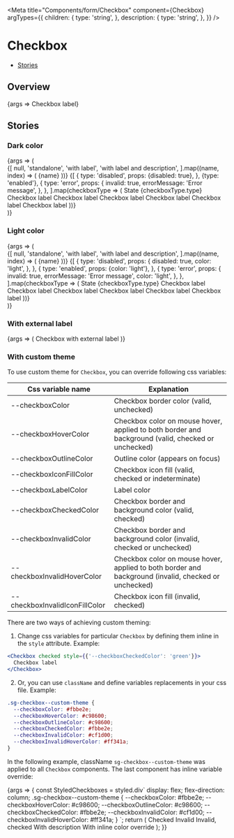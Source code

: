 

<Meta
  title="Components/form/Checkbox"
  component={Checkbox}
  argTypes={{
    children: {
      type: 'string',
    },
    description: {
      type: 'string',
    },
  }}
/>

# Checkbox

- [Stories](#stories)

## Overview

<Canvas>
  <Story name="Default">
    {args => <Checkbox {...args}>Checkbox label</Checkbox>}
  </Story>
</Canvas>

<ArgsTable story="Default" />

## Stories

### Dark color

<Canvas>
  <Story name="Dark color">
    {args => (
      <div>
        <StoryVariantTable className="sg-story-variant-table--align-items-top">
          <thead>
            <tr>
              {[
                null,
                'standalone',
                'with label',
                'with label and description',
              ].map((name, index) => (
                <th>
                  <Headline
                    key={index}
                    extraBold
                    transform="uppercase"
                    type="span"
                    color="text-gray-70"
                    size="small"
                  >
                    {name}
                  </Headline>
                </th>
              ))}
            </tr>
          </thead>
          <tbody>
            {[
              {
                type: 'disabled',
                props: {disabled: true},
              },
              {type: 'enabled'},
              {
                type: 'error',
                props: {
                  invalid: true,
                  errorMessage: 'Error message',
                },
              },
            ].map(checkboxType => (
              <tr key={checkboxType.type}>
                <td>
                  <Headline bold color="text-gray-50" size="xsmall">
                    State
                  </Headline>
                  <Headline
                    extraBold
                    transform="uppercase"
                    type="span"
                    color="text-gray-70"
                    size="small"
                  >
                    {checkboxType.type}
                  </Headline>
                </td>
                <td>
                  <Flex alignItems="center" direction="column">
                    <Checkbox {...checkboxType.props} errorMessage={null} />
                    <Checkbox
                      {...checkboxType.props}
                      checked
                      errorMessage={null}
                    />
                    <Checkbox
                      {...checkboxType.props}
                      indeterminate
                      errorMessage={null}
                    />
                  </Flex>
                </td>
                <td>
                  <Flex alignItems="center" direction="column">
                    <Checkbox {...checkboxType.props}>Checkbox label</Checkbox>
                    <Checkbox {...checkboxType.props} checked>
                      Checkbox label
                    </Checkbox>
                    <Checkbox {...checkboxType.props} indeterminate>
                      Checkbox label
                    </Checkbox>
                  </Flex>
                </td>
                <td>
                  <Flex
                    alignItems="center"
                    style={{
                      maxWidth: '300px',
                    }}
                    direction="column"
                  >
                    <Checkbox
                      {...checkboxType.props}
                      description="More detailed description about this element. You can
                          use here even some formatting and links."
                    >
                      Checkbox label
                    </Checkbox>
                    <Checkbox
                      {...checkboxType.props}
                      checked
                      description="More detailed description about this element. You can
                          use here even some formatting and links."
                    >
                      Checkbox label
                    </Checkbox>
                    <Checkbox
                      {...checkboxType.props}
                      indeterminate
                      description="More detailed description about this element. You can
                          use here even some formatting and links."
                    >
                      Checkbox label
                    </Checkbox>
                  </Flex>
                </td>
              </tr>
            ))}
          </tbody>
        </StoryVariantTable>
      </div>
    )}
  </Story>
</Canvas>

### Light color

<Canvas>
  <Story name="Light color">
    {args => (
      <div>
        <StoryVariantTable className="sg-story-variant-table--align-items-top">
          <thead>
            <tr>
              {[
                null,
                'standalone',
                'with label',
                'with label and description',
              ].map((name, index) => (
                <th>
                  <Headline
                    key={index}
                    extraBold
                    transform="uppercase"
                    type="span"
                    color="text-gray-70"
                    size="small"
                  >
                    {name}
                  </Headline>
                </th>
              ))}
            </tr>
          </thead>
          <tbody>
            {[
              {
                type: 'disabled',
                props: {
                  disabled: true,
                  color: 'light',
                },
              },
              {
                type: 'enabled',
                props: {color: 'light'},
              },
              {
                type: 'error',
                props: {
                  invalid: true,
                  errorMessage: 'Error message',
                  color: 'light',
                },
              },
            ].map(checkboxType => (
              <tr
                key={checkboxType.type}
                style={{
                  backgroundColor: '#000',
                }}
              >
                <td
                  style={{
                    backgroundColor: 'white',
                  }}
                >
                  <Headline bold color="text-gray-50" size="xsmall">
                    State
                  </Headline>
                  <Headline
                    extraBold
                    transform="uppercase"
                    type="span"
                    color="text-gray-70"
                    size="small"
                  >
                    {checkboxType.type}
                  </Headline>
                </td>
                <td>
                  <Flex alignItems="center" direction="column">
                    <Checkbox {...checkboxType.props} errorMessage={null} />
                    <Checkbox
                      {...checkboxType.props}
                      checked
                      errorMessage={null}
                    />
                    <Checkbox
                      {...checkboxType.props}
                      indeterminate
                      errorMessage={null}
                    />
                  </Flex>
                </td>
                <td>
                  <Flex alignItems="center" direction="column">
                    <Checkbox {...checkboxType.props}>Checkbox label</Checkbox>
                    <Checkbox {...checkboxType.props} checked>
                      Checkbox label
                    </Checkbox>
                    <Checkbox {...checkboxType.props} indeterminate>
                      Checkbox label
                    </Checkbox>
                  </Flex>
                </td>
                <td>
                  <Flex
                    alignItems="center"
                    style={{
                      maxWidth: '300px',
                    }}
                    direction="column"
                  >
                    <Checkbox
                      {...checkboxType.props}
                      description="More detailed description about this element. You can
                          use here even some formatting and links."
                    >
                      Checkbox label
                    </Checkbox>
                    <Checkbox
                      {...checkboxType.props}
                      checked
                      description="More detailed description about this element. You can
                          use here even some formatting and links."
                    >
                      Checkbox label
                    </Checkbox>
                    <Checkbox
                      {...checkboxType.props}
                      indeterminate
                      description="More detailed description about this element. You can
                          use here even some formatting and links."
                    >
                      Checkbox label
                    </Checkbox>
                  </Flex>
                </td>
              </tr>
            ))}
          </tbody>
        </StoryVariantTable>
      </div>
    )}
  </Story>
</Canvas>

### With external label

<Canvas>
  <Story name="With external label">
    {args => (
      <label>
        <Flex alignItems="center">
          Checkbox with external label
          <Checkbox {...args} />
        </Flex>
      </label>
    )}
  </Story>
</Canvas>

### With custom theme

To use custom theme for `Checkbox`, you can override following css variables:

| Css variable name              | Explanation                                                                                          |
| ------------------------------ | ---------------------------------------------------------------------------------------------------- |
| --checkboxColor                | Checkbox border color (valid, unchecked)                                                             |
| --checkboxHoverColor           | Checkbox color on mouse hover, applied to both border and background (valid, checked or unchecked)   |
| --checkboxOutlineColor         | Outline color (appears on focus)                                                                     |
| --checkboxIconFillColor        | Checkbox icon fill (valid, checked or indeterminate)                                                 |
| --checkboxLabelColor           | Label color                                                                                          |
| --checkboxCheckedColor         | Checkbox border and background color (valid, checked)                                                |
| --checkboxInvalidColor         | Checkbox border and background color (invalid, checked or unchecked)                                 |
| --checkboxInvalidHoverColor    | Checkbox color on mouse hover, applied to both border and background (invalid, checked or unchecked) |
| --checkboxInvalidIconFillColor | Checkbox icon fill (invalid, checked)                                                                |

There are two ways of achieving custom theming:

1. Change css variables for particular `Checkbox` by defining them inline in the `style` attribute. Example:

```jsx
<Checkbox checked style={{'--checkboxCheckedColor': 'green'}}>
  Checkbox label
</Checkbox>
```

2. Or, you can use `className` and define variables replacements in your css file. Example:

```css
.sg-checkbox--custom-theme {
  --checkboxColor: #fbbe2e;
  --checkboxHoverColor: #c98600;
  --checkboxOutlineColor: #c98600;
  --checkboxCheckedColor: #fbbe2e;
  --checkboxInvalidColor: #cf1d00;
  --checkboxInvalidHoverColor: #ff341a;
}
```

In the following example, className `sg-checkbox--custom-theme` was applied to all `Checkbox` components. The last component has inline variable override:

<Canvas>
  <Story
    name="With custom theme"
    args={{className: 'sg-checkbox--custom-theme'}}
  >
    {args => {
      const StyledCheckboxes = styled.div`
        display: flex;
        flex-direction: column;
        .sg-checkbox--custom-theme {
          --checkboxColor: #fbbe2e;
          --checkboxHoverColor: #c98600;
          --checkboxOutlineColor: #c98600;
          --checkboxCheckedColor: #fbbe2e;
          --checkboxInvalidColor: #cf1d00;
          --checkboxInvalidHoverColor: #ff341a;
        }
      `;
      return (
        <StyledCheckboxes>
          <Checkbox {...args} checked>
            Checked
          </Checkbox>
          <Checkbox {...args} invalid>
            Invalid
          </Checkbox>
          <Checkbox {...args} checked invalid>
            Invalid, checked
          </Checkbox>
          <Checkbox {...args} description="Some description">
            With description
          </Checkbox>
          <Checkbox
            {...args}
            checked
            style={{'--checkboxCheckedColor': '#163bf3'}}
          >
            With inline color override
          </Checkbox>
        </StyledCheckboxes>
      );
    }}
  </Story>
</Canvas>
